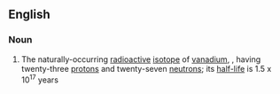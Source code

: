 ==English==

===Noun===
{{wikipedia|Isotopes of vanadium}}
{{en-noun|head=[[vanadium-50]]|-}}

# {{context|isotope|lang=en}} The naturally-occurring [[radioactive]] [[isotope]] of [[vanadium]], {{nuclide|50|23|V}}, having twenty-three [[proton]]s and twenty-seven [[neutron]]s; its [[half-life]] is 1.5 x 10<sup>17</sup> years
